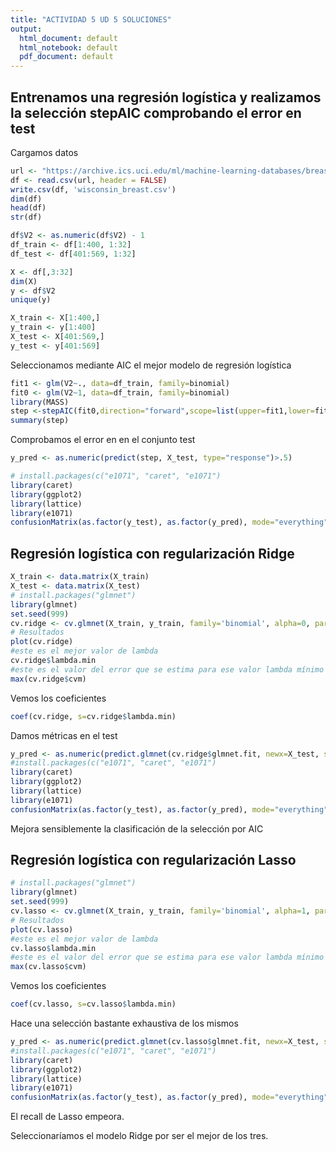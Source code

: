 ---
title: "ACTIVIDAD 5 UD 5 SOLUCIONES"
output:
  html_document: default
  html_notebook: default
  pdf_document: default
---

## Entrenamos una regresión logística y realizamos la selección stepAIC comprobando el error en test

Cargamos datos
```{r}
url <- "https://archive.ics.uci.edu/ml/machine-learning-databases/breast-cancer-wisconsin/wdbc.data"
df <- read.csv(url, header = FALSE)
write.csv(df, 'wisconsin_breast.csv')
dim(df)
head(df)
str(df)
```
```{r}
df$V2 <- as.numeric(df$V2) - 1
df_train <- df[1:400, 1:32]
df_test <- df[401:569, 1:32]

X <- df[,3:32]
dim(X)
y <- df$V2
unique(y)

X_train <- X[1:400,]
y_train <- y[1:400]
X_test <- X[401:569,]
y_test <- y[401:569]
```
Seleccionamos mediante AIC el mejor modelo de regresión logística

```{r}
fit1 <- glm(V2~., data=df_train, family=binomial)
fit0 <- glm(V2~1, data=df_train, family=binomial)
library(MASS)
step <-stepAIC(fit0,direction="forward",scope=list(upper=fit1,lower=fit0))
summary(step)
```
Comprobamos el error en en el conjunto test
```{r}
y_pred <- as.numeric(predict(step, X_test, type="response")>.5)

# install.packages(c("e1071", "caret", "e1071")
library(caret)
library(ggplot2)
library(lattice)
library(e1071)
confusionMatrix(as.factor(y_test), as.factor(y_pred), mode="everything")
```

## Regresión logística con regularización Ridge

```{r}
X_train <- data.matrix(X_train)
X_test <- data.matrix(X_test)
# install.packages("glmnet")
library(glmnet)
set.seed(999)
cv.ridge <- cv.glmnet(X_train, y_train, family='binomial', alpha=0, parallel=TRUE, standardize=TRUE, type.measure='auc')
# Resultados
plot(cv.ridge)
#este es el mejor valor de lambda
cv.ridge$lambda.min
#este es el valor del error que se estima para ese valor lambda mínimo dado en MSE
max(cv.ridge$cvm)
```
Vemos los coeficientes
```{r}
coef(cv.ridge, s=cv.ridge$lambda.min)
```
Damos métricas en el test
```{r}
y_pred <- as.numeric(predict.glmnet(cv.ridge$glmnet.fit, newx=X_test, s=cv.ridge$lambda.min)>.5)
#install.packages(c("e1071", "caret", "e1071")
library(caret)
library(ggplot2)
library(lattice)
library(e1071)
confusionMatrix(as.factor(y_test), as.factor(y_pred), mode="everything")
```
Mejora sensiblemente la clasificación de la selección por AIC

## Regresión logística con regularización Lasso

```{r}
# install.packages("glmnet")
library(glmnet)
set.seed(999)
cv.lasso <- cv.glmnet(X_train, y_train, family='binomial', alpha=1, parallel=TRUE, standardize=TRUE, type.measure='auc')
# Resultados
plot(cv.lasso)
#este es el mejor valor de lambda
cv.lasso$lambda.min
#este es el valor del error que se estima para ese valor lambda mínimo dado en MSE
max(cv.lasso$cvm)
```

Vemos los coeficientes

```{r}
coef(cv.lasso, s=cv.lasso$lambda.min)
```
Hace una selección bastante exhaustiva de los mismos

```{r}
y_pred <- as.numeric(predict.glmnet(cv.lasso$glmnet.fit, newx=X_test, s=cv.lasso$lambda.min)>.5)
#install.packages(c("e1071", "caret", "e1071")
library(caret)
library(ggplot2)
library(lattice)
library(e1071)
confusionMatrix(as.factor(y_test), as.factor(y_pred), mode="everything")
```
El recall de Lasso empeora.

Seleccionaríamos el modelo Ridge por ser el mejor de los tres.


